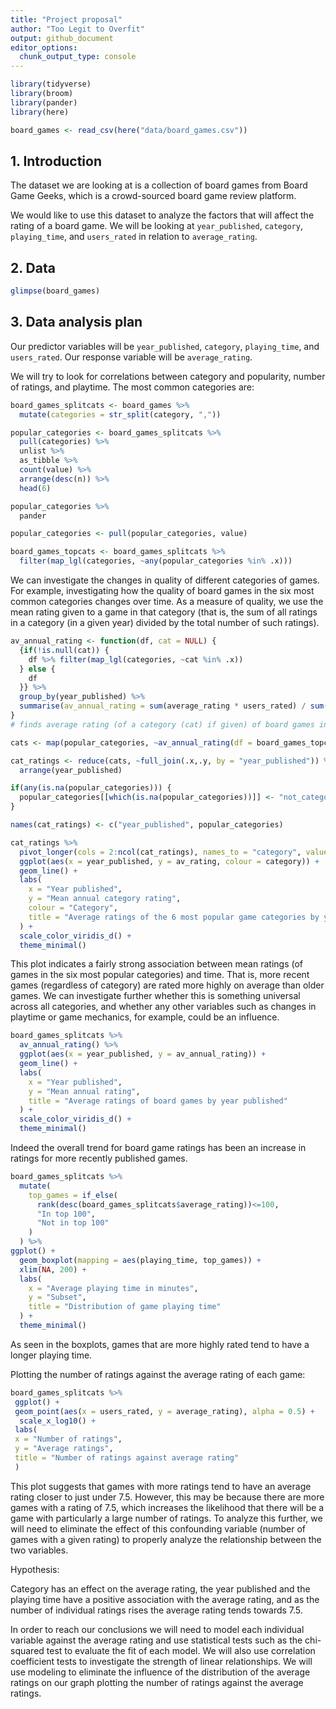 ```yaml
---
title: "Project proposal"
author: "Too Legit to Overfit"
output: github_document
editor_options: 
  chunk_output_type: console
---
```


```r
library(tidyverse)
library(broom)
library(pander)
library(here)
```

```r
board_games <- read_csv(here("data/board_games.csv"))
```

## 1. Introduction

The dataset we are looking at is a collection of board games from Board Game Geeks, which is a crowd-sourced board game review platform.

We would like to use this dataset to analyze the factors that will affect the rating of a board game. We will be looking at `year_published`, `category`, `playing_time`, and `users_rated` in relation to `average_rating`.

## 2. Data

```r
glimpse(board_games)
```


## 3. Data analysis plan

Our predictor variables will be `year_published`, `category`, `playing_time`, and `users_rated`. Our response variable will be `average_rating`.


We will try to look for correlations between category and popularity, number of ratings, and playtime. The most common categories are:

```r
board_games_splitcats <- board_games %>% 
  mutate(categories = str_split(category, ","))

popular_categories <- board_games_splitcats %>%
  pull(categories) %>%
  unlist %>%
  as_tibble %>%
  count(value) %>%
  arrange(desc(n)) %>%
  head(6)

popular_categories %>%
  pander

popular_categories <- pull(popular_categories, value)
```

```r
board_games_topcats <- board_games_splitcats %>% 
  filter(map_lgl(categories, ~any(popular_categories %in% .x)))
```

We can investigate the changes in quality of different categories of games. For example, investigating how the quality of board games in the six most common categories changes over time. As a measure of quality, we use the mean rating given to a game in that category (that is, the sum of all ratings in a category (in a given year) divided by the total number of such ratings). 

```r
av_annual_rating <- function(df, cat = NULL) {
  {if(!is.null(cat)) {
    df %>% filter(map_lgl(categories, ~cat %in% .x))
  } else {
    df
  }} %>% 
  group_by(year_published) %>% 
  summarise(av_annual_rating = sum(average_rating * users_rated) / sum(users_rated))
}
# finds average rating (of a category (cat) if given) of board games in dataframe given (df) for each year in which a board game of that category was published. Output is a dataframe. df must have columns `year published`, `categories` (a `list` of categories), `average_rating` and `year_published`. 

cats <- map(popular_categories, ~av_annual_rating(df = board_games_topcats, cat = .))

cat_ratings <- reduce(cats, ~full_join(.x,.y, by = "year_published")) %>% 
  arrange(year_published)

if(any(is.na(popular_categories))) {
  popular_categories[[which(is.na(popular_categories))]] <- "not_categorised"
} 

names(cat_ratings) <- c("year_published", popular_categories)
```

```r
cat_ratings %>% 
  pivot_longer(cols = 2:ncol(cat_ratings), names_to = "category", values_to = "av_rating") %>% 
  ggplot(aes(x = year_published, y = av_rating, colour = category)) + 
  geom_line() + 
  labs(
    x = "Year published", 
    y = "Mean annual category rating", 
    colour = "Category", 
    title = "Average ratings of the 6 most popular game categories by year published"
  ) + 
  scale_color_viridis_d() +
  theme_minimal()
```

This plot indicates a fairly strong association between mean ratings (of games in the six most popular categories) and time. That is, more recent games (regardless of category) are rated more highly on average than older games. We can investigate further whether this is something universal across all categories, and whether any other variables such as changes in playtime or game mechanics, for example, could be an influence. 

```r
board_games_splitcats %>% 
  av_annual_rating() %>% 
  ggplot(aes(x = year_published, y = av_annual_rating)) +
  geom_line() +
  labs(
    x = "Year published",
    y = "Mean annual rating",
    title = "Average ratings of board games by year published"
  ) +
  scale_color_viridis_d() +
  theme_minimal()
```

Indeed the overall trend for board game ratings has been an increase in ratings for more recently published games. 

```r
board_games_splitcats %>% 
  mutate(
    top_games = if_else(
      rank(desc(board_games_splitcats$average_rating))<=100, 
      "In top 100", 
      "Not in top 100"
    )
  ) %>% 
ggplot() + 
  geom_boxplot(mapping = aes(playing_time, top_games)) + 
  xlim(NA, 200) + 
  labs(
    x = "Average playing time in minutes",
    y = "Subset",
    title = "Distribution of game playing time"
  ) +
  theme_minimal()
```

As seen in the boxplots, games that are more highly rated tend to have a longer playing time. 

Plotting the number of ratings against the average rating of each game: 

```r
board_games_splitcats %>%
 ggplot() +
 geom_point(aes(x = users_rated, y = average_rating), alpha = 0.5) +
  scale_x_log10() +
 labs(
 x = "Number of ratings",
 y = "Average ratings",
 title = "Number of ratings against average rating"
 )
```

This plot suggests that games with more ratings tend to have an average rating closer to just under 7.5. However, this may be because there are more games with a rating of 7.5, which increases the likelihood that there will be a game with particularly a large number of ratings. To analyze this further, we will need to eliminate the effect of this confounding variable (number of games with a given rating) to properly analyze the relationship between the two variables. 


Hypothesis:

Category has an effect on the average rating, the year published and the playing time have a positive association with the average rating, and as the number of individual ratings rises the average rating tends towards 7.5.

In order to reach our conclusions we will need to model each individual variable against the average rating and use statistical tests such as the chi-squared test to evaluate the fit of each model. We will also use correlation coefficient tests to investigate the strength of linear relationships. We will use modeling to eliminate the influence of the distribution of the average ratings on our graph plotting the number of ratings against the average ratings.